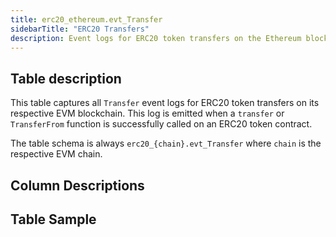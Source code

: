 ```yaml
---
title: erc20_ethereum.evt_Transfer
sidebarTitle: "ERC20 Transfers"
description: Event logs for ERC20 token transfers on the Ethereum blockchain. 
---
```


## Table description

This table captures all `Transfer` event logs for ERC20 token transfers on its respective EVM blockchain.
This log is emitted when a `transfer` or `TransferFrom` function is successfully called on an ERC20 token contract.

The table schema is always `erc20_{chain}.evt_Transfer` where `chain` is the respective EVM chain.

## Column Descriptions


<ColumnDescriptions tableSchema="erc20_ethereum" tableName="evt_Transfer" />

## Table Sample


<TableSample tableSchema="erc20_ethereum" tableName="evt_Transfer" /> 
